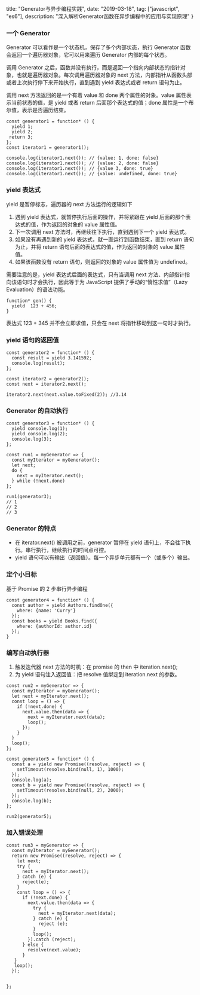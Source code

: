   title: "Generator与异步编程实践",
  date: "2019-03-18",
  tag: ["javascript", "es6"],
  description: "深入解析Generator函数在异步编程中的应用与实现原理"
}

### 一个 Generator

Generator 可以看作是一个状态机，保存了多个内部状态，执行 Generator 函数会返回一个遍历器对象，它可以用来遍历 Generator 内部的每个状态。

调用 Generator 之后，函数并没有执行，而是返回一个指向内部状态的指针对象，也就是遍历器对象。每次调用遍历器对象的 next 方法，内部指针从函数头部或者上次执行停下来开始执行，直到遇到 yield 表达式或者 return 语句为止。

调用 next 方法返回的是一个有着 value 和 done 两个属性的对象。value 属性表示当前状态的值，是 yield 或者 return 后面那个表达式的值；done 属性是一个布尔值，表示是否遍历结束。

```
const generator1 = function* () {
  yield 1;
  yield 2;
 return 3;
};
const iterator1 = generator1();

console.log(iterator1.next()); // {value: 1, done: false}
console.log(iterator1.next()); // {value: 2, done: false}
console.log(iterator1.next()); // {value 3, done: true}
console.log(iterator1.next()); // {value: undefined, done: true}
```

### yield 表达式

yield 是暂停标志，遍历器的 next 方法运行的逻辑如下

1. 遇到 yield 表达式，就暂停执行后面的操作，并将紧跟在 yield 后面的那个表达式的值，作为返回的对象的 value 属性值。
2. 下一次调用 next 方法时，再继续往下执行，直到遇到下一个 yield 表达式。
3. 如果没有再遇到新的 yield 表达式，就一直运行到函数结束，直到 return 语句为止，并将 return 语句后面的表达式的值，作为返回的对象的 value 属性值。
4. 如果该函数没有 return 语句，则返回的对象的 value 属性值为 undefined。

需要注意的是，yield 表达式后面的表达式，只有当调用 next 方法、内部指针指向该语句时才会执行，因此等于为 JavaScript 提供了手动的“惰性求值”（Lazy Evaluation）的语法功能。

```
function* gen() {
  yield  123 + 456;
}
```

表达式 123 + 345 并不会立即求值，只会在 next 将指针移动到这一句时才执行。

### yield 语句的返回值

```
const generator2 = function* () {
  const result = yield 3.141592;
  console.log(result);
};

const iterator2 = generator2();
const next = iterator2.next();

iterator2.next(next.value.toFixed(2)); //3.14
```

### Generator 的自动执行

```
const generator3 = function* () {
  yield console.log(1);
  yield console.log(2);
  console.log(3);
};

const run1 = myGenerator => {
  const myIterator = myGenerator();
  let next;
  do {
    next = myIterator.next();
  } while (!next.done)
};

run1(generator3);
// 1
// 2
// 3
```

### Generator 的特点

- 在 iterator.next() 被调用之前，generator 暂停在 yield 语句上，不会往下执行。串行执行，继续执行的时间点可控。
- yield 语句可以有输出（返回值）。每一个异步单元都有一个（或多个）输出。

### 定个小目标

基于 Promise 的 2 步串行异步编程

```
const generator4 = function* () {
  const author = yield Authors.findOne({
    where: {name: 'Curry'}
  });
  const books = yield Books.find({
    where: {authorId: author.id}
  });
}
```

### 编写自动执行器

1. 触发迭代器 next 方法的时机：在 promise 的 then 中 iteration.next();
2. 为 yield 语句注入返回值：把 resolve 值绑定到 iteration.next 的参数。

```
const run2 = myGenerator => {
  const myIterator = myGenerator();
  let next = myIterator.next();
  const loop = () => {
    if (!next.done) {
      next.value.then(data => {
        next = myIterator.next(data);
        loop();
      });
    }
  }
  loop();
};

const generator5 = function* () {
  const a = yield new Promise((resolve, reject) => {
    setTimeout(resolve.bind(null, 1), 1000);
  });
  console.log(a);
  const b = yield new Promise((resolve, reject) => {
    setTimeout(resolve.bind(null, 2), 2000);
  });
  console.log(b);
};

run2(generator5);
```

### 加入错误处理

```
const run3 = myGenerator => {
  const myIterator = myGenerator();
  return new Promise((resolve, reject) => {
    let next;
    try {
      next = myIterator.next();
    } catch (e) {
      reject(e);
    }
    const loop = () => {
      if (!next.done) {
        next.value.then(data => {
          try {
            next = myIterator.next(data);
          } catch (e) {
            reject (e);
          }
          loop();
        }).catch (reject);
      } else {
        resolve(next.value);
      }
   }
   loop();
  });


};
